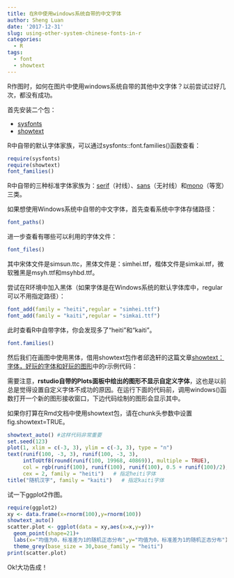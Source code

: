 ```yaml
---
title: 在R中使用windows系统自带的中文字体
author: Sheng Luan
date: '2017-12-31'
slug: using-other-system-chinese-fonts-in-r
categories:
  - R
tags:
  - font
  - showtext
---
```


R作图时，如何在图片中使用windows系统自带的其他中文字体？以前尝试过好几次，都没有成功。

首先安装二个包：

* [sysfonts](https://cran.r-project.org/web/packages/sysfonts/index.html)
* [showtext](https://cran.r-project.org/web/packages/showtext/index.html)


R中自带的默认字体家族，可以通过sysfonts::font.families()函数查看：
```r
require(sysfonts)
require(showtext)
font_families()
```

R中自带的三种标准字体家族为：[serif](https://baike.baidu.com/item/衬线字体/6820704?fr=aladdin)（衬线）、[sans](https://baike.baidu.com/item/无衬线体/2374029)（无衬线）和[mono](https://baike.baidu.com/item/等宽字体/8434037?fr=aladdin)（等宽）三类。

如果想使用Windows系统中自带的中文字体，首先查看系统中字体存储路径：
```r
font_paths()
```

进一步查看有哪些可以利用的字体文件：
```r
font_files()
```

其中宋体文件是simsun.ttc，黑体文件是：simhei.ttf，楷体文件是simkai.ttf，微软雅黑是msyh.ttf和msyhbd.ttf。

尝试在R环境中加入黑体（如果字体是在Windows系统的默认字体库中，regular可以不用指定路径）：

```r
font_add(family = "heiti",regular = "simhei.ttf")
font_add(family = "kaiti",regular = "simkai.ttf")
```

此时查看R中自带字体，你会发现多了“heiti”和“kaiti”。

```r
font.families()
```

然后我们在画图中使用黑体，借用showtext包作者邱逸轩的这篇文章[showtext：字体，好玩的字体和好玩的图形](https://cosx.org/2014/01/showtext-interesting-fonts-and-graphs)中的r示例代码：

需要注意，**rstudio自带的Plots面板中绘出的图形不显示自定义字体**，这也是以前总是觉得设置自定义字体不成功的原因。在运行下面的代码前，调用windows()函数打开一个新的图形接收窗口，下边代码绘制的图形会显示其中。

如果你打算在Rmd文档中使用showtext包，请在chunk头参数中设置fig.showtext=TRUE。

```r
showtext_auto() #这样代码非常重要
set.seed(123)
plot(1, xlim = c(-3, 3), ylim = c(-3, 3), type = "n")
text(runif(100, -3, 3), runif(100, -3, 3),
     intToUtf8(round(runif(100, 19968, 40869)), multiple = TRUE),
     col = rgb(runif(100), runif(100), runif(100), 0.5 + runif(100)/2),
     cex = 2, family = "heiti")   # 指定heiti字体
title("随机汉字", family = "kaiti")   # 指定kaiti字体
```

试一下ggplot2作图。

```r
require(ggplot2)
xy <- data.frame(x=rnorm(100),y=rnorm(100))
showtext_auto()
scatter.plot <- ggplot(data = xy,aes(x=x,y=y))+
  geom_point(shape=21)+
  labs(x="均值为0，标准差为1的随机正态分布",y="均值为0，标准差为1的随机正态分布")+
  theme_grey(base_size = 30,base_family = "heiti")
print(scatter.plot)
```

Ok!大功告成！



